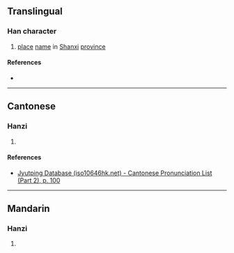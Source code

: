 {{character info/new}}
==Translingual==

===Han character===
{{Han char|rn=46|rad=山|as=09|sn=12|four=|canj=UMWV|ids=⿰山要}}

# [[place]] [[name]] in [[Shanxi]] [[province]]

====References====
* {{Han ref|kx=0315.370|dkj=08261|hdz=10785.080|uh=5D3E|ud=23870}}

----

==Cantonese==

===Hanzi===
{{yue-hanzi|jyut=[[jiu5]]|y=yiu5}}

# {{rfdef|yue|sort=山09}}

====References====
* [http://www.iso10646hk.net/jp/document/download.jsp Jyutping Database (iso10646hk.net) - Cantonese Pronunciation List (Part 2), p. 100]

----

==Mandarin==

===Hanzi===
{{cmn-hanzi|pin=[[yǎo]] ([[yao3]])|wg=yao<sup>3</sup>}}

# {{rfdef|cmn|sort=山09}}